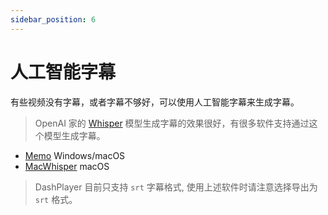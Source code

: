 ```yaml
---
sidebar_position: 6
---
```


# 人工智能字幕

有些视频没有字幕，或者字幕不够好，可以使用人工智能字幕来生成字幕。

> OpenAI 家的 [Whisper](https://openai.com/research/whisper) 模型生成字幕的效果很好，有很多软件支持通过这个模型生成字幕。

-   [Memo](https://memo.ac/) Windows/macOS
-   [MacWhisper](https://goodsnooze.gumroad.com/l/macwhisper) macOS

> DashPlayer 目前只支持 `srt` 字幕格式, 使用上述软件时请注意选择导出为 `srt` 格式。
